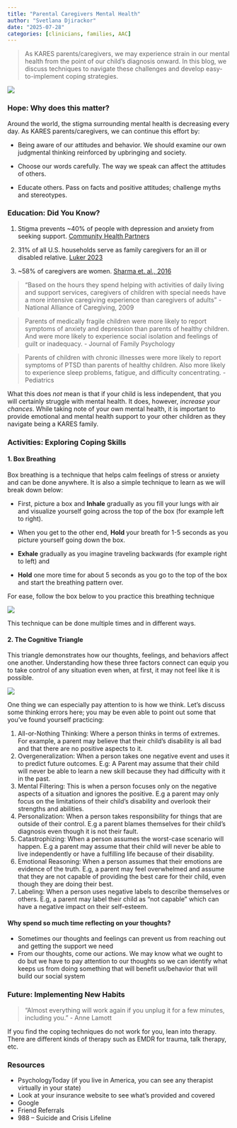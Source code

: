 ```yaml
---
title: "Parental Caregivers Mental Health"
author: "Svetlana Djirackor"
date: "2025-07-28"
categories: [clinicians, families, AAC]
--- 
```


>
As KARES parents/caregivers, we may experience strain in our mental health from the point of our child’s diagnosis onward. In this blog, we discuss techniques to navigate these challenges and develop easy-to-implement coping strategies.
>

  ![](../figures/mental_health.png)


### Hope: Why does this matter?
Around the world, the stigma surrounding mental health is decreasing every day. As KARES parents/caregivers, we can continue this effort by:  

 - Being aware of our attitudes and behavior. We should examine our own judgmental thinking reinforced by upbringing and society.

- Choose our words carefully. The way we speak can affect the attitudes of others.

- Educate others. Pass on facts and positive attitudes; challenge myths and stereotypes.

### Education: Did You Know?

1. Stigma prevents ~40% of people with depression and anxiety from seeking support. [Community Health Partners](https://chphealthmt.org/news/5-facts-that-challenge-the-stigma-around-mental-health-issues#:~:text=People%20with%20anxiety%20and%20depression,issues%20in%20work%20and%20relationships.)

2. 31% of all U.S. households serve as family caregivers for an ill or disabled relative. [Luker 2023](https://doi.org/10.1148/rycan.230191)

3. ~58% of caregivers are women. [Sharma et. al., 2016](10.5498/wjp.v6.i1.7)

>
“Based on the hours they spend helping with activities of daily living and support services, caregivers of children with special needs have a more intensive caregiving experience than caregivers of adults” 
- National Alliance of Caregiving, 2009
>

>
Parents of medically fragile children were more likely to report symptoms of anxiety and depression than parents of healthy children. And were more likely to experience social isolation and feelings of guilt or inadequacy. 
- Journal of Family Psychology
>

>
Parents of children with chronic illnesses were more likely to report symptoms of PTSD than parents of healthy children. Also more likely to experience sleep problems, fatigue, and difficulty concentrating.
- Pediatrics
>

What this does _not_ mean is that if your child is less independent, that you will certainly struggle with mental health. It does, however, _increase your chances_. While taking note of your own mental health, it is important to provide emotional and mental health support to your other children as they navigate being a KARES family. 

### Activities: Exploring Coping Skills

#### 1. Box Breathing
Box breathing is a technique that helps calm feelings of stress or anxiety and can be done anywhere. It is also a simple technique to learn as we will break down below:

- First, picture a box and **Inhale** gradually as you fill your lungs with air and visualize yourself going across the top of the box (for example left to right). 

- When you get to the other end, **Hold** your breath for 1-5 seconds as you picture yourself going down the box. 

- **Exhale** gradually as you imagine traveling backwards (for example right to left) and

- **Hold** one more time for about 5 seconds as you go to the top of the box and start the breathing pattern over.

For ease, follow the box below to you practice this breathing technique

![](box_breathing.png)

This technique can be done multiple times and in different ways.

#### 2. The Cognitive Triangle

This triangle demonstrates how our thoughts, feelings, and behaviors affect one another. Understanding how these three factors connect can equip you to take control of any situation even when, at first, it may not feel like it is possible.

![](cognitive_triangle.png)

One thing we can especially pay attention to is how we think. Let's discuss some thinking errors here; you may be even able to point out some that you've found yourself practicing:

1.	All-or-Nothing Thinking: Where a person thinks in terms of extremes. For example, a parent may believe that their child’s disability is all bad and that there are no positive aspects to it.
2.	Overgeneralization: When a person takes one negative event and uses it to predict future outcomes. E.g: A Parent may assume that their child will never be able to learn a new skill because they had difficulty with it in the past.
3.	Mental Filtering: This is when a person focuses only on the negative aspects of a situation and ignores the positive. E.g a parent may only focus on the limitations of their child’s disability and overlook their strengths and abilities.
4.	Personalization: When a person takes responsibility for things that are outside of their control. E.g a parent blames themselves for their child’s diagnosis even though it is not their fault.
5.	Catastrophizing: When a person assumes the worst-case scenario will happen. E.g a parent may assume that their child will never be able to live independently or have a fulfilling life because of their disability.
6.	Emotional Reasoning: When a person assumes that their emotions are evidence of the truth. E.g, a parent may feel overwhelmed and assume that they are not capable of providing the best care for their child, even though they are doing their best.
7.	Labeling: When a person uses negative labels to describe themselves or others. E.g, a parent may label their child as “not capable” which can have a negative impact on their self-esteem.

#### Why spend so much time reflecting on your thoughts?

-	Sometimes our thoughts and feelings can prevent us from reaching out and getting the support we need
-	From our thoughts, come our actions. We may know what we ought to do but we have to pay attention to our thoughts so we can identify what keeps us from doing something that will benefit us/behavior that will build our social system

### Future: Implementing New Habits

>
“Almost everything will work again if you unplug it for a few minutes, including you.”
- Anne Lamott
>

If you find the coping techniques do not work for you, lean into therapy. There are different kinds of therapy such as EMDR for trauma, talk therapy, etc.

### Resources
-	PsychologyToday (if you live in America, you can see any therapist virtually in your state)
-	Look at your insurance website to see what’s provided and covered
-	Google
-	Friend Referrals
-	988 – Suicide and Crisis Lifeline


